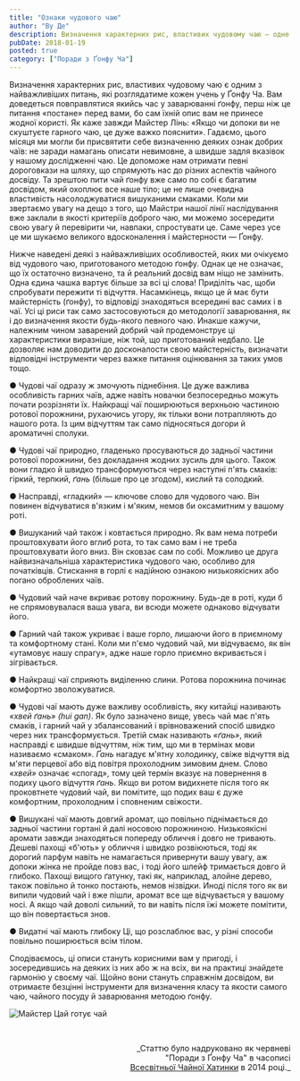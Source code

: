 ```yaml
---
title: "Ознаки чудового чаю"
author: "Ву Де"
description: Визначення характерних рис, властивих чудовому чаю – одне з найважливіших питань, які розглядатиме кожен учень у Ґонфу Ча.
pubDate: 2018-01-19
posted: true
category: ["Поради з Ґонфу Ча"]
---
```


Визначення характерних рис, властивих чудовому чаю є одним з найважливіших питань, які розглядатиме кожен учень у Ґонфу Ча. Вам доведеться повправлятися якийсь час у заварюванні ґонфу, перш ніж це питання «постане» перед вами, бо сам їхній опис вам не принесе жодної користі. Як каже завжди Майстер Лінь: «Якщо чи допоки ви не скуштуєте гарного чаю, це дуже важко пояснити». Гадаємо, цього місяця ми могли би присвятити себе визначенню деяких ознак добрих чаїв: не заради намагань описати невимовне, а швидше задля вказівок у нашому дослідженні чаю. Це допоможе нам отримати певні дороговкази на шляху, що спрямують нас до різних аспектів чайного досвіду. Та зрештою пити чай ґонфу вже само по собі є багатим досвідом, який охоплює все наше тіло; це не лише очевидна властивість насолоджуватися вишуканими смаками. Коли ми звертаємо увагу на дещо з того, що Майстри нашої лінії наслідування вже заклали в якості критеріїв доброго чаю, ми можемо зосередити свою увагу й перевірити чи, навпаки, спростувати це. Саме через усе це ми шукаємо великого вдосконалення і майстерности — Ґонфу.

Нижче наведені деякі з найважливіших особливостей, яких ми очікуємо від чудового чаю, приготованого методою ґонфу. Однак це не означає, що їх остаточно визначено, та й реальний досвід вам ніщо не замінить. Одна єдина чашка вартує більше за всі ці слова! Приділіть час, щоби спробувати пережити ті відчуття. Насамкінець, якщо це й має бути майстерність (ґонфу), то відповіді знаходяться всередині вас самих і в чаї. Усі ці риси так само застосовуються до методології заварювання, як і до визначення якости будь-якого певного чаю. Инакше кажучи, належним чином заварений добрий чай продемонструє ці характеристики виразніше, ніж той, що приготований недбало. Це дозволяє нам доводити до досконалости свою майстерність, визначати відповідні інструменти через важке питання оцінювання за таких умов тощо.

&#x25cf; Чудові чаї одразу ж змочують піднебіння. Це дуже важлива особливість гарних чаїв, адже навіть новачки безпосередньо можуть почати розрізняти їх. Найкращі чаї поширюються верхньою частиною ротової порожнини, рухаючись угору, як тільки вони потрапляють до нашого рота. Із цим відчуттям так само підносяться догори й ароматичні сполуки.

&#x25cf; Чудові чаї природно, гладенько просуваються до задньої частини ротової порожнини, без докладання жодних зусиль для цього. Також вони гладко й швидко трансформуються через наступні п'ять смаків: гіркий, терпкий, _ґань_ (більше про це згодом), кислий та солодкий.

&#x25cf; Насправді, «гладкий» — ключове слово для чудового чаю. Він повинен відчуватися в'язким і м'яким, немов би оксамитним у вашому роті.

&#x25cf; Вишуканий чай також і ковтається природно. Як вам нема потреби проштовхувати його вглиб рота, то так само вам і не треба проштовхувати його вниз. Він сковзає сам по собі. Можливо це друга найвизначальніша характеристика чудового чаю, особливо для початківців. Стискання в горлі є надійною ознакою низькоякісних або погано оброблених чаїв.

&#x25cf; Чудовий чай наче вкриває ротову порожнину. Будь-де в роті, куди б не спрямовувалася ваша увага, ви всюди можете однаково відчувати його.

&#x25cf; Гарний чай також укриває і ваше горло, лишаючи його в приємному та комфортному стані. Коли ми п'ємо чудовий чай, ми відчуваємо, як він «утамовує нашу спрагу», адже наше горло приємно вкривається і зігрівається.

&#x25cf; Найкращі чаї сприяють виділенню слини. Ротова порожнина починає комфортно зволожуватися.

&#x25cf; Чудові чаї мають дуже важливу особливість, яку китайці називають _«хвей ґань» (hui gan)_. Як було зазначено вище, увесь чай має п'ять смаків, і гарний чай у збалансований і врівноважений спосіб швидко через них трансформується. Третій смак називають _«ґань»_, який насправді є швидше відчуттям, ніж тим, що ми в термінах мови називаємо «смаком». _Ґань_ нагадує м'ятну холодинку, свіже відчуття від м'яти перцевої або від повітря прохолодним зимовим днем. Слово _«хвей»_ означає «спогад», тому цей термін вказує на повернення в подиху цього відчуття _ґань_. Якщо ви ротом видихнете після того як проковтнете чудовий чай, ви помітите, що подих ваш є дуже комфортним, прохолодним і сповненим свіжости.

&#x25cf; Вишукані чаї мають довгий аромат, що повільно піднімається до задньої частини гортані й далі носовою порожниною. Низькоякісні аромати завжди знаходяться попереду обличчя і довго не тривають. Дешеві пахощі «б'ють» у обличчя і швидко розвіюються, тоді як дорогий парфум навіть не намагається привернути вашу увагу, аж допоки жінка не пройде повз вас, і тоді його шлейф тримається довго й глибоко. Пахощі вищого ґатунку, такі як, наприклад, алойне дерево, також повільно й тонко постають, немов нізвідки. Иноді після того як ви випили чудовий чай і вже пішли, аромат все ще відчувається у вашому носі. А якщо чай доволі сильний, то ви навіть після їжі можете помітити, що він повертається знов.

&#x25cf; Видатні чаї мають глибоку Ці, що розслаблює вас, у різні способи повільно поширюється всім тілом.

Сподіваємось, ці описи стануть корисними вам у пригоді, і зосередившись на деяких із них або ж на всіх, ви на практиці знайдете гармонію у своєму чаї. Щойно вони стануть справжнім досвідом, ви отримаєте безцінні інструменти для визначення класу та якости самого чаю, чайного посуду й заварювання методою ґонфу.

<img src={MasterTsai.src} class="align-center" alt="Майстер Цай готує чай" />

<p>&nbsp;</p>
<p align="right" style="font-size: 0.9rem;">_Статтю було надруковано як червневі<br />
"Поради з Ґонфу Ча" в часописі<br />
<a title="globalteahut.org" href="http://www.globalteahut.org/" target="_blank" rel="noopener">Всесвітньої Чайної Хатинки</a>&nbsp;в 2014 році._</p>